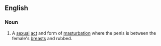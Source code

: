 ==English==


===Noun===
{{en-noun}}

# {{vulgar|slang}} A [[sexual]] [[act]] and form of [[masturbation]] where the penis is between the female's [[breast]]s and rubbed.